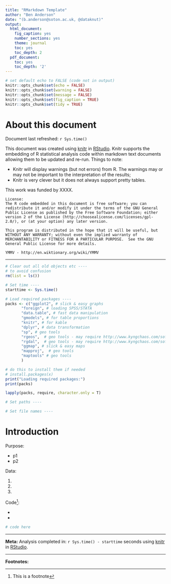 ```yaml
---
title: "RMarkdown Template"
author: "Ben Anderson"
date: "(b.anderson@soton.ac.uk, @dataknut)"
output:
  html_document:
    fig_caption: yes
    number_sections: yes
    theme: journal
    toc: yes
    toc_depth: 2
  pdf_document:
    toc: yes
    toc_depth: '2'
---
```


```r
# set default echo to FALSE (code not in output)
knitr::opts_chunk$set(echo = FALSE)
knitr::opts_chunk$set(warning = FALSE)
knitr::opts_chunk$set(message = FALSE)
knitr::opts_chunk$set(fig_caption = TRUE)
knitr::opts_chunk$set(tidy = TRUE)
```

# About this document

Document last refreshed: `r Sys.time()`

This document was created using [knitr](https://cran.r-project.org/package=knitr) in [RStudio](http://www.rstudio.com). Knitr supports the embedding of R statistical analysis code within markdown text documents allowing them to be updated and re-run. Things to note:

* Knitr will display warnings (but not errors) from R. The warnings may or may not be important to the interpretation of the results;
* Knitr is very clever but it does not always support pretty tables.

This work was funded by XXXX.

    License:
    The R code embedded in this document is free software; you can redistribute it and/or modify it under the terms of the GNU General Public License as published by the Free Software Foundation; either version 2 of the License (http://choosealicense.com/licenses/gpl-2.0/), or (at your option) any later version.
    
    This program is distributed in the hope that it will be useful, but WITHOUT ANY WARRANTY; without even the implied warranty of MERCHANTABILITY or FITNESS FOR A PARTICULAR PURPOSE.  See the GNU General Public License for more details.
    
    YMMV - http://en.wiktionary.org/wiki/YMMV

-----

````r
# Clear out all old objects etc ----
# to avoid confusion
rm(list = ls()) 

# Set time ----
starttime <- Sys.time()

# Load required packages ----
packs <- c("ggplot2", # slick & easy graphs
       "foreign", # loading SPSS/STATA
       "data.table", # fast data manipulation
       "gmodels", # for table proportions
       "knitr", # for kable
       "dplyr", # data transformation
       "sp", # geo tools
       "rgeos",  # geo tools - may require http://www.kyngchaos.com/software:frameworks
       "rgdal",  # geo tools - may require http://www.kyngchaos.com/software:frameworks
       "ggmap", # slick & easy maps
       "mapproj",  # geo tools
       "maptools" # geo tools
       )

# do this to install them if needed
# install.packages(x)
print("Loading required packages:")
print(packs)

lapply(packs, require, character.only = T)

# Set paths ----

# Set file names ----
````

# Introduction
Purpose:

* p1
* p2

Data:

1. 
2. 
3. 


Code^[This is a footnote]:

* 
* 


```r
# code here
```


***
__Meta:__
Analysis completed in: `r Sys.time() - starttime` seconds using [knitr](https://cran.r-project.org/package=knitr) in [RStudio](http://www.rstudio.com).

***
__Footnotes:__
